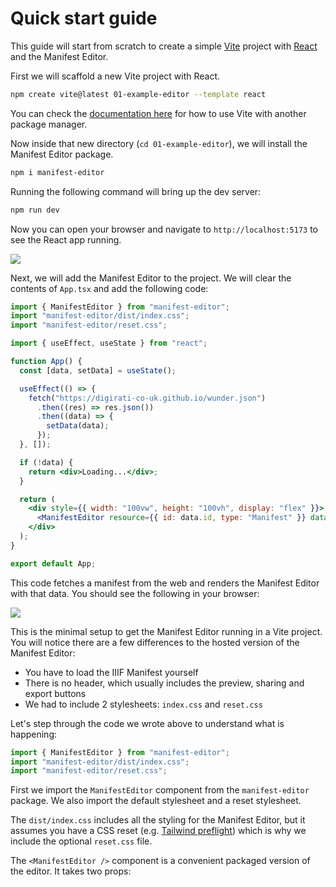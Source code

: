 # Quick start guide

This guide will start from scratch to create a simple [Vite](https://vitejs.dev/) project with [React](https://reactjs.org/) and the Manifest Editor.

First we will scaffold a new Vite project with React.

```sh
npm create vite@latest 01-example-editor --template react
```

You can check the [documentation here](https://vitejs.dev/guide/#scaffolding-your-first-vite-project) for how to use Vite with another package manager.

Now inside that new directory (`cd 01-example-editor`), we will install the Manifest Editor package.

```sh npm2yarn
npm i manifest-editor
```

Running the following command will bring up the dev server:

```sh npm2yarn
npm run dev
```

Now you can open your browser and navigate to `http://localhost:5173` to see the React app running.

![](/vite-example.png)

Next, we will add the Manifest Editor to the project. We will clear the contents of `App.tsx` and add the following code:

```jsx
import { ManifestEditor } from "manifest-editor";
import "manifest-editor/dist/index.css";
import "manifest-editor/reset.css";

import { useEffect, useState } from "react";

function App() {
  const [data, setData] = useState();

  useEffect(() => {
    fetch("https://digirati-co-uk.github.io/wunder.json")
      .then((res) => res.json())
      .then((data) => {
        setData(data);
      });
  }, []);

  if (!data) {
    return <div>Loading...</div>;
  }

  return (
    <div style={{ width: "100vw", height: "100vh", display: "flex" }}>
      <ManifestEditor resource={{ id: data.id, type: "Manifest" }} data={data} />
    </div>
  );
}

export default App;
```

This code fetches a manifest from the web and renders the Manifest Editor with that data. You should see the following in your
browser:

![](/vite-example-editor.png)

This is the minimal setup to get the Manifest Editor running in a Vite project. You will notice there are a few differences to the
hosted version of the Manifest Editor:

- You have to load the IIIF Manifest yourself
- There is no header, which usually includes the preview, sharing and export buttons
- We had to include 2 stylesheets: `index.css` and `reset.css`

Let's step through the code we wrote above to understand what is happening:

```jsx
import { ManifestEditor } from "manifest-editor";
import "manifest-editor/dist/index.css";
import "manifest-editor/reset.css";
```

First we import the `ManifestEditor` component from the `manifest-editor` package. We also import the default stylesheet and a reset stylesheet.

The `dist/index.css` includes all the styling for the Manifest Editor, but it assumes you have a CSS reset (e.g. [Tailwind preflight](https://tailwindcss.com/docs/preflight))
which is why we include the optional `reset.css` file.

The `<ManifestEditor />` component is a convenient packaged version of the editor. It takes two props:
